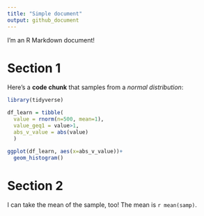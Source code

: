 ```yaml
---
title: "Simple document"
output: github_document
---
```


I'm an R Markdown document! 

# Section 1

Here's a **code chunk** that samples from 
a _normal distribution_:

```r
library(tidyverse)

df_learn = tibble(
  value = rnorm(n=500, mean=1),
  value_geq1 = value>1,
  abs_v_value = abs(value)
  )

ggplot(df_learn, aes(x=abs_v_value))+
  geom_histogram()
```

# Section 2

I can take the mean of the sample, too!
The mean is `r mean(samp)`.